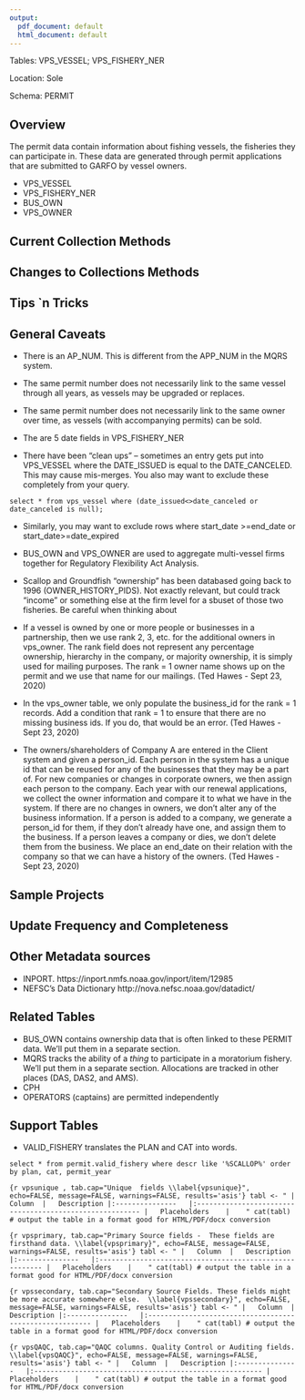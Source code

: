 ```yaml
---
output:
  pdf_document: default
  html_document: default
---
```

Tables: VPS_VESSEL; VPS_FISHERY_NER 

Location: Sole

Schema: PERMIT

## Overview
The permit data contain information about fishing vessels, the fisheries they can participate in. These data are generated through permit applications that are submitted to GARFO by vessel owners.  

+ VPS_VESSEL
+ VPS_FISHERY_NER
+ BUS_OWN
+ VPS_OWNER
        
## Current Collection Methods

## Changes to Collections Methods

## Tips `n Tricks

## General Caveats
* There is an AP_NUM. This is different from the APP_NUM in the MQRS system.

* The same permit number does not necessarily link to the same vessel through all years, as vessels may be upgraded or replaces. 

* The same permit number does not necessarily link to the same owner over time, as vessels (with accompanying permits) can be sold.

* The are 5 date fields in VPS_FISHERY_NER  

* There have been "clean ups" -- sometimes an entry gets put into VPS_VESSEL where the DATE_ISSUED is equal to the DATE_CANCELED. This may cause mis-merges.  You also may want to exclude these completely from your query.
```
select * from vps_vessel where (date_issued<>date_canceled or date_canceled is null);
```

* Similarly, you may  want to exclude rows where start_date >=end_date or start_date>=date_expired 
 
*  BUS_OWN and VPS_OWNER are used to aggregate multi-vessel firms together for Regulatory Flexibility Act Analysis. 

* Scallop and Groundfish "ownership" has been databased going back to 1996 (OWNER_HISTORY_PIDS). Not exactly relevant, but could track "income" or something else at the firm level for a sbuset of those two fisheries. Be careful when thinking about 

*  If a vessel is owned by one or more people or businesses in a partnership, then we use rank 2, 3, etc. for the additional owners in vps_owner.  The rank field does not represent any percentage ownership, hierarchy in the company, or majority ownership, it is simply used for mailing purposes.  The rank = 1 owner name shows up on the permit and we use that name for our mailings. (Ted Hawes - Sept 23, 2020)

* In the vps_owner table, we only populate the business_id for the rank = 1 records. Add a condition that rank = 1 to ensure that there are no missing business ids.   If you do, that would be an error. (Ted Hawes - Sept 23, 2020)

* The owners/shareholders of Company A  are entered in the Client system and given a person_id.  Each person in the system has a unique id that can be reused for any of the businesses that they may be a part of.  For new companies or changes in corporate owners, we then assign each person to the company.  Each year with our renewal applications, we collect the owner information and compare it to what we have in the system.  If there are no changes in owners, we don't alter any of the business information.  If a person is added to a company, we generate a person_id for them, if they don't already have one, and assign them to the business.  If a person leaves a company or dies, we don't delete them from the business.  We place an end_date on their relation with the company so that we can have a history of the owners.    (Ted Hawes - Sept 23, 2020)


## Sample Projects

## Update Frequency and Completeness


## Other Metadata sources
+ INPORT.  https://inport.nmfs.noaa.gov/inport/item/12985
+ NEFSC's Data Dictionary  http://nova.nefsc.noaa.gov/datadict/


## Related Tables
+ BUS_OWN contains ownership data that is often linked to these PERMIT data. We'll put them in a separate section.
+ MQRS tracks the ability of a *thing* to participate in a moratorium fishery. We'll put them in a separate section.  Allocations are tracked in other places (DAS, DAS2, and AMS).
+ CPH
+ OPERATORS (captains) are permitted independently 




## Support Tables
  + VALID_FISHERY translates the PLAN and CAT into words.
  ```
  select * from permit.valid_fishery where descr like '%SCALLOP%' order by plan, cat, permit_year
  ```

```{r vpsunique , tab.cap="Unique  fields \\label{vpsunique}", echo=FALSE, message=FALSE, warnings=FALSE, results='asis'}
tabl <- "
|	Column	|	Description
|:---------------	|:--------------------------------------------------------
|	Placeholders	|	
"
cat(tabl) # output the table in a format good for HTML/PDF/docx conversion
```

```{r vpsprimary, tab.cap="Primary Source fields -  These fields are firsthand data. \\label{vpsprimary}", echo=FALSE, message=FALSE, warnings=FALSE, results='asis'}
tabl <- "
|	Column	|	Description
|:---------------	|:--------------------------------------------------------
|	Placeholders	|	
"
cat(tabl) # output the table in a format good for HTML/PDF/docx conversion
```

```{r vpssecondary, tab.cap="Secondary Source Fields. These fields might be more accurate somewhere else.  \\label{vpssecondary}", echo=FALSE, message=FALSE, warnings=FALSE, results='asis'}
tabl <- "
|	Column	|	Description
|:---------------	|:--------------------------------------------------------
|	Placeholders	|	
"
cat(tabl) # output the table in a format good for HTML/PDF/docx conversion
```

```{r vpsQAQC, tab.cap="QAQC columns. Quality Control or Auditing fields.  \\label{vpsQAQC}", echo=FALSE, message=FALSE, warnings=FALSE, results='asis'}
tabl <- "
|	Column	|	Description
|:---------------	|:--------------------------------------------------------
|	Placeholders	|	
"
cat(tabl) # output the table in a format good for HTML/PDF/docx conversion
```

